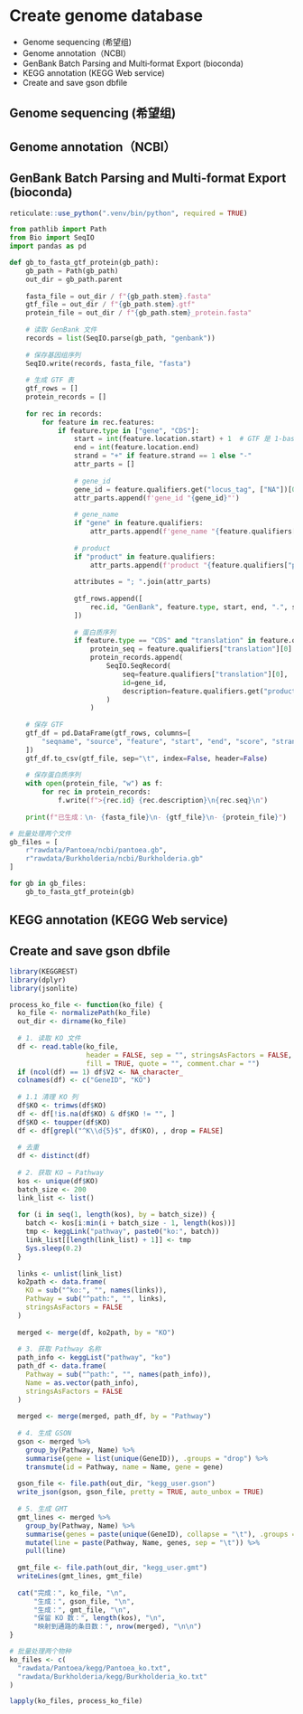 # Create genome database

* Genome sequencing (希望组)
* Genome annotation（NCBI）
* GenBank Batch Parsing and Multi‑format Export (bioconda)
* KEGG annotation (KEGG Web service)
* Create and save gson dbfile

## Genome sequencing (希望组)

## Genome annotation（NCBI）

## GenBank Batch Parsing and Multi‑format Export (bioconda)

```r
reticulate::use_python(".venv/bin/python", required = TRUE)
```

```python
from pathlib import Path
from Bio import SeqIO
import pandas as pd

def gb_to_fasta_gtf_protein(gb_path):
    gb_path = Path(gb_path)
    out_dir = gb_path.parent
    
    fasta_file = out_dir / f"{gb_path.stem}.fasta"
    gtf_file = out_dir / f"{gb_path.stem}.gtf"
    protein_file = out_dir / f"{gb_path.stem}_protein.fasta"
    
    # 读取 GenBank 文件
    records = list(SeqIO.parse(gb_path, "genbank"))
    
    # 保存基因组序列
    SeqIO.write(records, fasta_file, "fasta")
    
    # 生成 GTF 表
    gtf_rows = []
    protein_records = []
    
    for rec in records:
        for feature in rec.features:
            if feature.type in ["gene", "CDS"]:
                start = int(feature.location.start) + 1  # GTF 是 1-based
                end = int(feature.location.end)
                strand = "+" if feature.strand == 1 else "-"
                attr_parts = []
                
                # gene_id
                gene_id = feature.qualifiers.get("locus_tag", ["NA"])[0]
                attr_parts.append(f'gene_id "{gene_id}"')
                
                # gene_name
                if "gene" in feature.qualifiers:
                    attr_parts.append(f'gene_name "{feature.qualifiers["gene"][0]}"')
                
                # product
                if "product" in feature.qualifiers:
                    attr_parts.append(f'product "{feature.qualifiers["product"][0]}"')
                
                attributes = "; ".join(attr_parts)
                
                gtf_rows.append([
                    rec.id, "GenBank", feature.type, start, end, ".", strand, ".", attributes
                ])
                
                # 蛋白质序列
                if feature.type == "CDS" and "translation" in feature.qualifiers:
                    protein_seq = feature.qualifiers["translation"][0]
                    protein_records.append(
                        SeqIO.SeqRecord(
                            seq=feature.qualifiers["translation"][0],
                            id=gene_id,
                            description=feature.qualifiers.get("product", [""])[0]
                        )
                    )
    
    # 保存 GTF
    gtf_df = pd.DataFrame(gtf_rows, columns=[
        "seqname", "source", "feature", "start", "end", "score", "strand", "frame", "attribute"
    ])
    gtf_df.to_csv(gtf_file, sep="\t", index=False, header=False)
    
    # 保存蛋白质序列
    with open(protein_file, "w") as f:
        for rec in protein_records:
            f.write(f">{rec.id} {rec.description}\n{rec.seq}\n")
    
    print(f"已生成：\n- {fasta_file}\n- {gtf_file}\n- {protein_file}")

# 批量处理两个文件
gb_files = [
    r"rawdata/Pantoea/ncbi/pantoea.gb",
    r"rawdata/Burkholderia/ncbi/Burkholderia.gb"
]

for gb in gb_files:
    gb_to_fasta_gtf_protein(gb)

```

## KEGG annotation (KEGG Web service)

## Create and save gson dbfile
```r
library(KEGGREST)
library(dplyr)
library(jsonlite)

process_ko_file <- function(ko_file) {
  ko_file <- normalizePath(ko_file)
  out_dir <- dirname(ko_file)
  
  # 1. 读取 KO 文件
  df <- read.table(ko_file,
                   header = FALSE, sep = "", stringsAsFactors = FALSE,
                   fill = TRUE, quote = "", comment.char = "")
  if (ncol(df) == 1) df$V2 <- NA_character_
  colnames(df) <- c("GeneID", "KO")
  
  # 1.1 清理 KO 列
  df$KO <- trimws(df$KO)
  df <- df[!is.na(df$KO) & df$KO != "", ]
  df$KO <- toupper(df$KO)
  df <- df[grepl("^K\\d{5}$", df$KO), , drop = FALSE]
  
  # 去重
  df <- distinct(df)
  
  # 2. 获取 KO → Pathway
  kos <- unique(df$KO)
  batch_size <- 200
  link_list <- list()
  
  for (i in seq(1, length(kos), by = batch_size)) {
    batch <- kos[i:min(i + batch_size - 1, length(kos))]
    tmp <- keggLink("pathway", paste0("ko:", batch))
    link_list[[length(link_list) + 1]] <- tmp
    Sys.sleep(0.2)
  }
  
  links <- unlist(link_list)
  ko2path <- data.frame(
    KO = sub("^ko:", "", names(links)),
    Pathway = sub("^path:", "", links),
    stringsAsFactors = FALSE
  )
  
  merged <- merge(df, ko2path, by = "KO")
  
  # 3. 获取 Pathway 名称
  path_info <- keggList("pathway", "ko")
  path_df <- data.frame(
    Pathway = sub("^path:", "", names(path_info)),
    Name = as.vector(path_info),
    stringsAsFactors = FALSE
  )
  
  merged <- merge(merged, path_df, by = "Pathway")
  
  # 4. 生成 GSON
  gson <- merged %>%
    group_by(Pathway, Name) %>%
    summarise(gene = list(unique(GeneID)), .groups = "drop") %>%
    transmute(id = Pathway, name = Name, gene = gene)
  
  gson_file <- file.path(out_dir, "kegg_user.gson")
  write_json(gson, gson_file, pretty = TRUE, auto_unbox = TRUE)
  
  # 5. 生成 GMT
  gmt_lines <- merged %>%
    group_by(Pathway, Name) %>%
    summarise(genes = paste(unique(GeneID), collapse = "\t"), .groups = "drop") %>%
    mutate(line = paste(Pathway, Name, genes, sep = "\t")) %>%
    pull(line)
  
  gmt_file <- file.path(out_dir, "kegg_user.gmt")
  writeLines(gmt_lines, gmt_file)
  
  cat("完成：", ko_file, "\n",
      "生成：", gson_file, "\n",
      "生成：", gmt_file, "\n",
      "保留 KO 数：", length(kos), "\n",
      "映射到通路的条目数：", nrow(merged), "\n\n")
}

# 批量处理两个物种
ko_files <- c(
  "rawdata/Pantoea/kegg/Pantoea_ko.txt",
  "rawdata/Burkholderia/kegg/Burkholderia_ko.txt"
)

lapply(ko_files, process_ko_file)

```